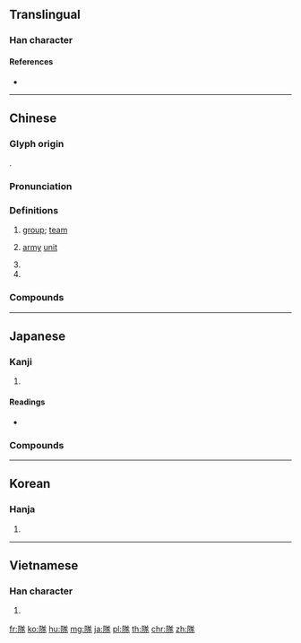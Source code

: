 {{character info/new}}
{{also|队}}
==Translingual==

===Han character===
{{Han char|rn=170|rad=阜|as=09|sn=12|four=78232|canj=NLTPO|ids=⿰[[阜|⻖]][[㒸]]}}

====References====
* {{Han ref|kx=1357.040|dkj=41750|dj=1861.040|hdz=64148.090|uh=968A|ud=38538|bh=B6A4|bd=46756}}

----

==Chinese==
{{zh-forms|s=队}}

===Glyph origin===
{{Han etym}}
{{Han compound|阜|㒸|c1=s|c2=p|ls=psc}}.

===Pronunciation===
{{zh-pron
|m=duì
|c=deoi6
|h=pfs=chhui
|md=dôi
|mn=tūi
|w=3de
|mc=y
|oc=y
|cat=n,cls
}}

===Definitions===
{{zh-hanzi}}

# [[group]]; [[team]]
#: {{zh-x|樂隊|(musical) band}}
# {{lb|zh|military}} [[army]] [[unit]]
#: {{zh-x|軍隊|army}}
#: {{zh-x|自衛隊|self-defense forces}}
# {{zh-short|少年先鋒隊|{{w|Young Pioneers of China}}}}
# {{zh-classifier|objects in [[row]]s|t=[[line]]; [[row]]}}

===Compounds===
{{zh-der|隊禮|隊列|隊旗|隊日|隊伍|隊形|隊友|隊員|隊長|排隊|儀仗隊|傘兵部隊|中隊|團隊精神|刑警隊|主隊|儀隊|先遣部隊|團隊|壓隊|列隊|幢隊|兩棲部隊|啦啦隊|先頭部隊|工程隊|大隊|小隊|尋行逐隊|客隊|大隊接力|先遣隊|不入隊|商隊|分隊|偵緝隊|先鋒隊|搜索隊|梯隊|支隊|消防隊|空降部隊|樂隊|成群結隊|攻隊|掉隊|登山隊|放腳隊|民族樂隊|插隊|敢死隊|機動部隊|球隊|武裝部隊|種子隊|游擊隊|特種部隊|率隊|營隊|特攻隊|步隊|煙花隊|無敵艦隊|憲兵隊|成群作隊|歸隊|橫隊|押隊|校隊|棒球隊|掩護部隊|義勇艦隊|胭花隊|連隊|縱隊|馬隊|隊部|糾察隊|籃隊|銅管樂隊|莒光連隊|站隊|部隊長|農耕隊|黑衫隊|軍隊|第七艦隊|車隊|第五縱隊|聯隊|飛虎隊|管樂隊|領隊|艦隊|聯合部隊|離隊|隊舞|隊主|陸戰隊|鎮暴隊形|部隊|衛隊|編隊飛行|編隊|船隊|路隊|第三梯隊|裝甲部隊|軍樂隊|隊伍行列|戰隊}}

{{zh-cat|Military}}

----

==Japanese==

===Kanji===
{{ja-kanji|grade=4|rs=阜09}}

# {{defn|lang=ja|sort=阜09}}

====Readings====
* {{ja-readings|on=[[つい]] (tsui)|kanon=[[たい]] (tai)|goon=[[だい]] (dai)|kun=[[くみ]] (kumi)}}

===Compounds===
{{der3
| {{ja-l|艦隊}}
| {{ja-l|戦隊}}
| {{ja-l|捜隊}}
}}

----

==Korean==

===Hanja===
{{ko-hanja|hangeul=대|eumhun=|mr=tae|y=tay}}

# {{defn|lang=ko|sort=阜09}}

----

==Vietnamese==

===Han character===
{{vi-hantu|[[đội]], [[đỗi]], [[đòi]], [[đụi]], [[dội]], [[dụi]], [[đọi]], [[đôi]], [[giọi]], [[nhụi]]|rs=阜09}}

# {{defn|lang=vi|sort=阜09}}

[[fr:隊]]
[[ko:隊]]
[[hu:隊]]
[[mg:隊]]
[[ja:隊]]
[[pl:隊]]
[[th:隊]]
[[chr:隊]]
[[zh:隊]]